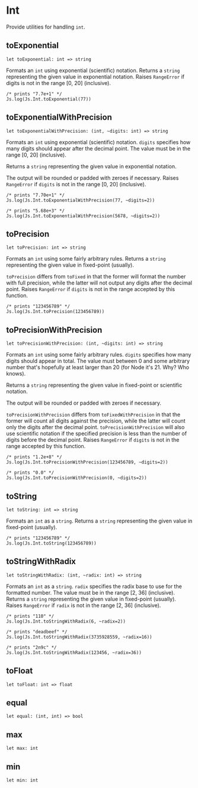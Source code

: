 # Int

<Intro>

Provide utilities for handling `int`.

</Intro>

## toExponential

```res sig
let toExponential: int => string
```

Formats an `int` using exponential (scientific) notation.
Returns a `string` representing the given value in exponential notation.
Raises `RangeError` if digits is not in the range \[0, 20\] (inclusive).

```res example
/* prints "7.7e+1" */
Js.log(Js.Int.toExponential(77))
```

## toExponentialWithPrecision

```res sig
let toExponentialWithPrecision: (int, ~digits: int) => string
```

Formats an `int` using exponential (scientific) notation.
`digits` specifies how many digits should appear after the decimal point. The value must be in the range \[0, 20\] (inclusive).

Returns a `string` representing the given value in exponential notation.

The output will be rounded or padded with zeroes if necessary.
Raises `RangeError` if `digits` is not in the range \[0, 20\] (inclusive).

```res example
/* prints "7.70e+1" */
Js.log(Js.Int.toExponentialWithPrecision(77, ~digits=2))

/* prints "5.68e+3" */
Js.log(Js.Int.toExponentialWithPrecision(5678, ~digits=2))
```

## toPrecision

```res sig
let toPrecision: int => string
```

Formats an `int` using some fairly arbitrary rules.
Returns a `string` representing the given value in fixed-point (usually).

`toPrecision` differs from `toFixed` in that the former will format the number with full precision, while the latter will not output any digits after the decimal point.
Raises `RangeError` if `digits` is not in the range accepted by this function.

```res example
/* prints "123456789" */
Js.log(Js.Int.toPrecision(123456789))
```

## toPrecisionWithPrecision

```res sig
let toPrecisionWithPrecision: (int, ~digits: int) => string
```

Formats an `int` using some fairly arbitrary rules.
`digits` specifies how many digits should appear in total. The value must between 0 and some arbitrary number that's hopefully at least larger than 20 (for Node it's 21. Why? Who knows).

Returns a `string` representing the given value in fixed-point or scientific notation.

The output will be rounded or padded with zeroes if necessary.

`toPrecisionWithPrecision` differs from `toFixedWithPrecision` in that the former will count all digits against the precision, while the latter will count only the digits after the decimal point.
`toPrecisionWithPrecision` will also use scientific notation if the specified precision is less than the number of digits before the decimal point.
Raises `RangeError` if `digits` is not in the range accepted by this function.

```res example
/* prints "1.2e+8" */
Js.log(Js.Int.toPrecisionWithPrecision(123456789, ~digits=2))

/* prints "0.0" */
Js.log(Js.Int.toPrecisionWithPrecision(0, ~digits=2))
```

## toString

```res sig
let toString: int => string
```

Formats an `int` as a `string`.
Returns a `string` representing the given value in fixed-point (usually).

```res example
/* prints "123456789" */
Js.log(Js.Int.toString(123456789))
```

## toStringWithRadix

```res sig
let toStringWithRadix: (int, ~radix: int) => string
```

Formats an `int` as a `string`.
`radix` specifies the radix base to use for the formatted number. The value must be in the range \[2, 36\] (inclusive).
Returns a `string` representing the given value in fixed-point (usually).
Raises `RangeError` if `radix` is not in the range \[2, 36\] (inclusive).

```res example
/* prints "110" */
Js.log(Js.Int.toStringWithRadix(6, ~radix=2))

/* prints "deadbeef" */
Js.log(Js.Int.toStringWithRadix(3735928559, ~radix=16))

/* prints "2n9c" */
Js.log(Js.Int.toStringWithRadix(123456, ~radix=36))
```

## toFloat

```res sig
let toFloat: int => float
```

## equal

```res sig
let equal: (int, int) => bool
```

## max

```res sig
let max: int
```

## min

```res sig
let min: int
```

